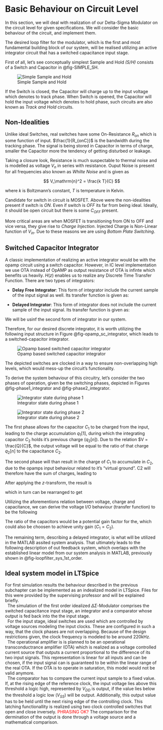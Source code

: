 # Basic Behaviour on Circuit Level

In this section, we will deal with realization of our Delta-Sigma Modulator on the circuit level for given specifications. We will consider the basic behaviour of the circuit, and implement them. 

The desired loop filter for the modulator, which is the first and most fundamental building block of our system, will be realised utilizing an active integrator circuit that has a switched capacitance input stage.

First of all, let's see conceptually simplest Sample and Hold _(S/H)_ consists of a Switch and Capacitor in @fig-SIMPLE_SH.

![Simple Sample and Hold](figures/switch_cap/_basic_sh.svg){#fig-SIMPLE_SH}


If the Switch is closed, the Capacitor will charge up to the input voltage which denotes to track phase. When Switch is opened, the Capacitor will hold the input voltage which denotes to hold phase, such circuits are also known as _Track and Hold_ circuits.

## Non-Idealities

Unlike ideal Switches, real switches have some On-Resistance $R_{on}$ which is some function of input. $\frac{1}{R_{onC}}$ is the bandwidth during the tracking phase. The signal is being stored in Capacitor in terms of charge, smaller the Capacitor more the tendency of getting disturbed or leakage. 

Taking a closure look, Resistance is much suspectable to thermal noise and is modelled as voltage $V_n$ in series with resistance. Ouput Noise is present for all frequencies also known as _Whilte Noise_ and is given as 

$$
V_\mathrm{n}^2 = \frac{k T}{C} 
$$

where $k$ is Boltzmann's constant, $T$ is temperature in Kelvin.

Candidate for switch in circuit is MOSFET. Above were the non-idealities present if switch is _ON_. Even if switch is _OFF_ its far from being ideal. Ideally, it should be open circuit but there is some $C_{OFF}$ present. 

More critical areas are when MOSFET is transitioning from ON to OFF and vice versa, they give rise to _Charge Injection_. Injected Charge is Non-Linear function of $V_{in}$. Due to these reasons we are using _Bottom Plate Switching_. 


## Switched Capacitor Integrator

A classic implementation of realizing an active integrator would be with the opamp circuit using a switch capacitor. However, in IC level implementation we use OTA instead of OpAMP as output resistance of OTA is infinte which benefits us heavily. $H(z)$ enables us to realize any Discrete Time Transfer Function. There are two types of integrators:

- **Delay Free Integrator**: This form of integrator include the current sample of the input signal as well. Its transfer function is given as: 

\begin{align}
  {H(z)} = \frac{1}{1-z^{-1}}
\end{align}

- **Delayed Integrator**: This form of integrator does not include the current sample of the input signal. Its transfer function is given as:

\begin{align}
  {H(z)} = \frac{z^{-1}}{1-z^{-1}}
\end{align}

We will be usinf the second form of integrator in our system.

Therefore, for our desired discrete integrator, it is worth utilizing the following input structure in Figure @fig-opamp_sc_integrator, which leads to a switched-capacitor integrator. 
  
![Opamp based switched capacitor integrator](figures/theory/SC_Integrator_Circuit.svg){#fig-opamp_sc_integrator}

The depicted switches are clocked in a way to ensure non-overlapping high levels, which would mess-up the circuit's functionality. 

To derive the system behaviour of this circuitry, let's consider the two phases of operation, given be the switching phases, depicted in Figures @fig-phase1_integrator and @fig-phase2_integrator.

![Integrator state during phase 1](figures/theory/sc_integrator_ph1.PNG){#fig-phase1_integrator}

![Integrator state during phase 2](figures/theory/sc_integrator_ph2.PNG){#fig-phase2_integrator}

The first phase allows for the capacitor $C_1$ to be charged from the input, leading to the charge accumulation $q_1[1]$, during which the integrating capacitor $C_2$ holds it's previous charge ($q_2[n]$). Due to the relation $V = \frac{Q}{C}$, the output voltage will be equal to the ratio of that charge $q_2[n]$ to the capacitance $C_2$.

The second phase will than result in the charge of $C_1$ to accumulate in $C_2$, due to the opamps input behaviour related to it's "virtual ground". C2 will therefore have the sum of charges, leading to

\begin{align}\label{sc_charge_ph2}
  q_2[n+1] = q_2 + q_1. 
\end{align}

After applying the $z$-transform, the result is

\begin{align}
  Q_2(z) = Q_2(z)\,z^{-1} + Q_1(z)\,z^{-1}
\end{align}

which in turn can be rearranged to get

\begin{align}
  \frac{Q_2(z)}{Q_1(z)} = \frac{z^{-1}}{1-z^{-1}}
\end{align}

Utilizing the aforementions relation between voltage, charge and capacitance, we can derive the voltage I/O behaviour (transfer function) to be the following

\begin{align}
  \frac{V_{out}}{V_{in}} = \frac{z^{-1}}{1-z^{-1}} \frac{C1}{C2} = H_v(z)
\end{align}

The ratio of the capacitors would be a potential gain factor for the, which could also be choosen to achieve unity gain ($C_1 = C_2$).

The remaining term, describing a delayed integrator, is what will be utilized in the MATLAB assited system analysis. That ultimately leads to the following description of out feedback system, which overlaps with the established linear model from our system analysis in MATLAB, previously shown in @fig-loopfilter_sys_1st_order.

## Ideal system model in LTSpice
For first simulation results the behaviour described in the previous subchapter can be implemented as an indealized model in LTSpice. Files for this were provided by the supervising professor and will be explained briefly.\
\ 
The simulation of the first order idealized $\Delta \Sigma$-Modulator comprises the switched capacitance input stage, an integrator and a comparator whose output is fed back into the the input stage.\
\ 
For the input stage, ideal switches are used which are controlled by voltage sources modeling the input clocks. These are configured in such a way, that the clock phases are not overlapping. Because of the design restrictions given, the clock frequency is modeled to be around 220kHz.\
\ 
The operational amplifier is is planned to be an operational transconductrance amplifier (OTA) which is realized as a voltage controlled current source that outputs a current proportional to the difference of its two input signals. This representation is linear for all inputs and can be chosen, if the input signal can is guaranteed to be within the linear range of the real OTA. If the OTA is to operate in saturation, this model would not be valid anymore.\
\ 
The comparator has to compare the current input sample to a fixed value. If, at the rising edge of the reference clock, the input voltage lies above this threshold a logic high, represented by $V_{DD}$ is output, if the value lies below the threshold a logic low ($V_{SS}$) will be output. Additionally, this output value has to be held until the next rising edge of the controlling clock. This latching functionallity is realized using two clock controlled switches that open and close inversely. <font color="red">PHRASING OK?</font> The comparison for the dermination of the output is done through a voltage source and a mathematical comparison.